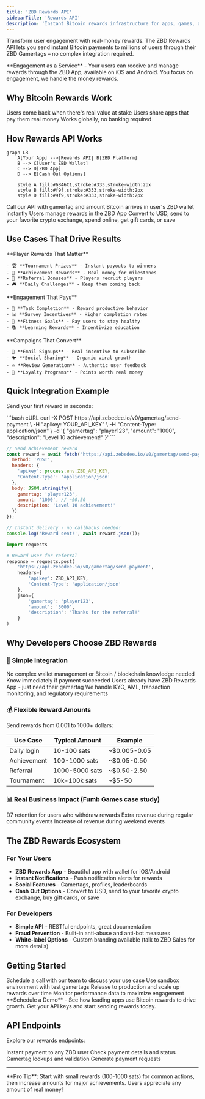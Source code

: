 ```yaml
---
title: 'ZBD Rewards API'
sidebarTitle: 'Rewards API'
description: 'Instant Bitcoin rewards infrastructure for apps, games, and platforms'
---
```


Transform user engagement with real-money rewards. The ZBD Rewards API lets you send instant Bitcoin payments to millions of users through their ZBD Gamertags – no complex integration required.

<Info>
  **Engagement as a Service** - Your users can receive and manage rewards through the ZBD App, available on iOS and Android. You focus on engagement, we handle the money rewards.
</Info>

## Why Bitcoin Rewards Work

<CardGroup cols={3}>
  <Card title="Higher Retention" icon="chart-line">
    Users come back when there's real value at stake
  </Card>
  <Card title="Viral Growth" icon="share">
    Users share apps that pay them real money
  </Card>
  <Card title="Global Reach" icon="globe">
    Works globally, no banking required
  </Card>
</CardGroup>

## How Rewards API Works

```mermaid
graph LR
    A[Your App] -->|Rewards API| B[ZBD Platform]
    B --> C[User's ZBD Wallet]
    C --> D[ZBD App]
    D --> E[Cash Out Options]
    
    style A fill:#6B46C1,stroke:#333,stroke-width:2px
    style B fill:#f9f,stroke:#333,stroke-width:2px
    style D fill:#9f9,stroke:#333,stroke-width:2px
```

<Steps>
  <Step title="Send Reward">
    Call our API with gamertag and amount
  </Step>
  <Step title="Instant Delivery">
    Bitcoin arrives in user's ZBD wallet instantly
  </Step>
  <Step title="User Management">
    Users manage rewards in the ZBD App
  </Step>
  <Step title="Flexible Cash Out">
    Convert to USD, send to your favorite crypto exchange, spend online, get gift cards, or save
  </Step>
</Steps>

## Use Cases That Drive Results

<Tabs>
  <Tab title="Gaming">
    **Player Rewards That Matter**
    
    - 🏆 **Tournament Prizes** - Instant payouts to winners
    - 🎯 **Achievement Rewards** - Real money for milestones  
    - 👥 **Referral Bonuses** - Players recruit players
    - 🎮 **Daily Challenges** - Keep them coming back
    
  </Tab>
  <Tab title="Apps & Platforms">
    **Engagement That Pays**
    
    - 📱 **Task Completion** - Reward productive behavior
    - 📊 **Survey Incentives** - Higher completion rates
    - 🏃 **Fitness Goals** - Pay users to stay healthy
    - 📚 **Learning Rewards** - Incentivize education
    
  </Tab>
  <Tab title="Marketing">
    **Campaigns That Convert**
    
    - 📧 **Email Signups** - Real incentive to subscribe
    - 🐦 **Social Sharing** - Organic viral growth
    - ⭐ **Review Generation** - Authentic user feedback
    - 🎁 **Loyalty Programs** - Points worth real money

  </Tab>
</Tabs>

## Quick Integration Example

Send your first reward in seconds:

<CodeGroup>
```bash cURL
curl -X POST https://api.zebedee.io/v0/gamertag/send-payment \
  -H "apikey: YOUR_API_KEY" \
  -H "Content-Type: application/json" \
  -d '{
    "gamertag": "player123",
    "amount": "1000",
    "description": "Level 10 achievement!"
  }'
```

```javascript Node.js
// Send achievement reward
const reward = await fetch('https://api.zebedee.io/v0/gamertag/send-payment', {
  method: 'POST',
  headers: {
    'apikey': process.env.ZBD_API_KEY,
    'Content-Type': 'application/json'
  },
  body: JSON.stringify({
    gamertag: 'player123',
    amount: '1000', // ~$0.50
    description: 'Level 10 achievement!'
  })
});

// Instant delivery - no callbacks needed!
console.log('Reward sent!', await reward.json());
```

```python Python
import requests

# Reward user for referral
response = requests.post(
    'https://api.zebedee.io/v0/gamertag/send-payment',
    headers={
        'apikey': ZBD_API_KEY,
        'Content-Type': 'application/json'
    },
    json={
        'gamertag': 'player123',
        'amount': '5000',
        'description': 'Thanks for the referral!'
    }
)
```
</CodeGroup>

## Why Developers Choose ZBD Rewards

### 🚀 Simple Integration

<CardGroup cols={2}>
  <Card title="One API Call" icon="code">
    No complex wallet management or Bitcoin / blockchain knowledge needed
  </Card>
  <Card title="Instant Settlement" icon="bolt">
    Know immediately if payment succeeded 
  </Card>
  <Card title="No User Onboarding" icon="user-check">
    Users already have ZBD Rewards App - just need their gamertag
  </Card>
  <Card title="Built-in Compliance" icon="shield">
    We handle KYC, AML, transaction monitoring, and regulatory requirements
  </Card>
</CardGroup>

### 💰 Flexible Reward Amounts

Send rewards from 0.001 to 1000+ dollars:

| Use Case | Typical Amount | Example |
|----------|---------------|---------|
| Daily login | 10-100 sats | ~$0.005-0.05 |
| Achievement | 100-1000 sats | ~$0.05-0.50 |
| Referral | 1000-5000 sats | ~$0.50-2.50 |
| Tournament | 10k-100k sats | ~$5-50 |

### 📊 Real Business Impact (Fumb Games case study)
<CardGroup cols={3}>
  <Card title="+400%" icon="chart-line">
    D7 retention for users who withdraw rewards
  </Card>
  <Card title="+20%" icon="coins">
    Extra revenue during regular community events
  </Card>
  <Card title="15-20%" icon="arrow">
    Increase of revenue during weekend events
  </Card>
</CardGroup>

## The ZBD Rewards Ecosystem

### For Your Users

- **ZBD Rewards App** - Beautiful app with wallet for iOS/Android
- **Instant Notifications** - Push notification alerts for rewards
- **Social Features** - Gamertags, profiles, leaderboards
- **Cash Out Options** - Convert to USD, send to your favorite crypto exchange, buy gift cards, or save

### For Developers

- **Simple API** - RESTful endpoints, great documentation
- **Fraud Prevention** - Built-in anti-abuse and anti-bot measures
- **White-label Options** - Custom branding available (talk to ZBD Sales for more details)

## Getting Started

<Steps>
  <Step title="Get API Access">
    Schedule a call with our team to discuss your use case
  </Step>
  <Step title="Test Integration">
    Use sandbox environment with test gamertags
  </Step>
  <Step title="Launch Rewards">
    Release to production and scale up rewards over time
  </Step>
  <Step title="Optimize & Grow">
    Monitor performance data to maximize engagement
  </Step>
</Steps>

<Card title="Ready to Boost Engagement?" icon="rocket" href="https://cal.com/zbdpay/sales">
  **Schedule a Demo** - See how leading apps use Bitcoin rewards to drive growth. Get your API keys and start sending rewards today.
</Card>

## API Endpoints

Explore our rewards endpoints:

<CardGroup cols={2}>
  <Card title="Send Reward" icon="paper-plane" href="/rewards/api/gamertags/send">
    Instant payment to any ZBD user
  </Card>
  <Card title="Get Reward Status" icon="magnifying-glass" href="/rewards/api/gamertags/retrieve-reward">
    Check payment details and status
  </Card>
  <Card title="User Utilities" icon="users" href="/rewards/api/gamertags/utils">
    Gamertag lookups and validation
  </Card>
  <Card title="Create Charges" icon="qrcode" href="/rewards/api/gamertags/create-charge">
    Generate payment requests
  </Card>
</CardGroup>

---

<Note>
  **Pro Tip**: Start with small rewards (100-1000 sats) for common actions, then increase amounts for major achievements. Users appreciate any amount of real money!
</Note>